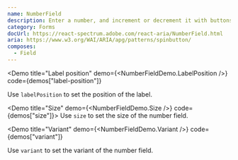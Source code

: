 ```yaml
---
name: NumberField
description: Enter a number, and increment or decrement it with buttons.
category: Forms
docUrl: https://react-spectrum.adobe.com/react-aria/NumberField.html
aria: https://www.w3.org/WAI/ARIA/apg/patterns/spinbutton/
composes:
  - Field
---
```


<Demo
  title="Label position"
  demo={<NumberFieldDemo.LabelPosition />}
  code={demos["label-position"]}
>
  Use `labelPosition` to set the position of the label.
</Demo>

<Demo title="Size" demo={<NumberFieldDemo.Size />} code={demos["size"]}>
  Use `size` to set the size of the number field.
</Demo>

<Demo
  title="Variant"
  demo={<NumberFieldDemo.Variant />}
  code={demos["variant"]}
>
  Use `variant` to set the variant of the number field.
</Demo>
